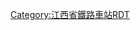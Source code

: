 {{Routemap
| title = 南昌北站
| inline = <includeonly>yes</includeonly>
| map = 
\\\\CONTg\\\~~[[京九铁路]][[北京西站]]方向
\\\\STR\CONTg\CONTg\~~[[昌北联络线]][[上行线|上]]、[[下行线]][[乐化东站]]方向
\\\\STR\STRg\STRf\
\\\\STR\STR\STR\
\\LSTR2+4\STRc3\STR\STR\STR\
\\STRc1\STR+4\STR\STR\STR\
\\\STR\STR\STR\STR\
\\STRc2\ABZg3\STR\STR\STR\
\\STR+1\STR!~STRc4\STR\STR\STR\
\\LSTR\STR\STR\STR\STR\
\\\STR\STR\STR\STR\
\\\STR\STR\STR\STR\
\\\ABZg2\STR!~STRc3\STR\STR\
\\\STR!~STRc1\ABZg+4\STR!~STRc2\ABZg3\
\\\STR\ABZg2\ABZg+1!~STRc3\STR!~STRc4\
\\\STR\STR!~STRc1\ABZg+4\STR\
\\\STR!~STRc2\ABZg3!~STRc2\ABZg3\STR\
\\STRc2\ABZ3+1g!~STRc2\ABZ3+1g!~STRc4\ABZg2!~STRc4\STR!~STRc3\
\\STR+1!~STRc2\ABZ1+3f!~STRc4\STRc24\ABZg3!~STRc1\ABZg+4\
\STRc2\ABZ3+1g!~STRc2\ABZg3!~STRc4\STR+1\STR!~STRc4\STR\
\STR+1\STR+1!~STRc4\STR!~STRc4\STR\STR\ABZg2\STRc3
\STR\STR\STR\STR\STR\STR!~STRc1\STR+4
\STR\STR\STR\STR\STR\STR\STR
\ENDEe\STR\STR\STR\STR\STR\STR
\\STR\STR\STR\STR\STR\STR
\STRc2\ABZg3\STR\STR+BSl\STR+BSr\STR\STR+BSl
\STR+1\STR!~STRc4\STR\STR+BSl\STR+BSr\STR\STR+BSl
\STR\STR\STR\STR+BSl\STR+BSr\STR\STR+BSl
\STR\STR\STR\STR+BSl\STR+BSr\STR\STR+BSl
\STR\STR\STR\STR+BSl\STR+BSr\STR\STR+BSl
\STR\STR\STR\STR+BSl\STR+BSr\STR\STR+BSl
ENDEa\STR\STR\STR\STR+BSl\STR+BSr\STR\STR+BSl
STR\STR\STR\STR\STR+BSl\STR+BSr\STR\STR+BSl
STR2\STR!~STRc3\STR\STR\STR+BSl\STR+BSr\STR\STR+BSl
STRc1\ABZ2+4g\STR2!~STRc3\STR!~STRc3\STR+BSl\STR+BSr\STR\STR+BSl
\STRc1\ABZ4+2f!~STRc1\ABZg+4!~STRc3\STR+BSl\STR+BSr\STR\STR+BSl
\\STR2!~STRc1\ABZ2+4g!~STRc3\STR2!~STRc3\STR!~STRc3\STR!~STRc2\STR3
\\STRc1\STR2+4!~STRc1\ABZ4+2f!~STRc13\ABZg+4!~STRc3\ABZg+1\STRc4
\\\STRc1\ABZg+4!~STRc1\ABZg+4\STR\
\\\\STR\ABZg2\ABZg3\
\\\\STR\ABZg+1\ABZg+4\
\\\\STR!~STRc2\ABZg3\STR\
\\\\ABZg+1\STR!~STRc4\STR\
\\LSTR2+4\LSTR!~STRc3\STR\STR\STR\
\\STRc1\ABZ2+4g\STR!~STRc3\STR\STR\
\\\STRc1\ABZg+4\STR\STR\
\\\STRc2\ABZg3\STR\STR\
\\STRc2\STR3+1!~STRc2\ABZg3!~STRc4\STR\STR\
\\LSTR3+1\LSTR3+1!~STRc4\LSTR3!~STRc4\STR\STR\
\\\\\STRg\STRf\
\\\\\CONTf\CONTf\~~[[京九铁路]][[上行线|上]]、[[下行线]][[常平站]]方向
|bottom={{navbar|南昌北站RDT}}
}}<noinclude>

{{Rdt intro|[[南昌北站]]}}

[[Category:江西省鐵路車站RDT]]

</noinclude>